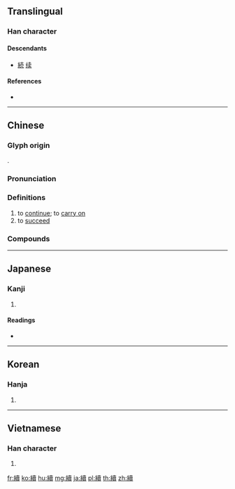 {{character info/new}}
{{also|续|続}}
==Translingual==
{{Han simplified forms|續|続|续}}

===Han character===
{{Han char|rn=120|rad=糸|as=15|sn=21|four=24986|canj=VFGWC|ids=⿰糹賣}}

====Descendants====
* [[続]] [[续]]

====References====
* {{Han ref|kx=0942.400|dkj=28037|dj=1382.210|hdz=53465.070|uh=7E8C|ud=32396|bh=C4F2|bd=50418}}

----

==Chinese==
{{zh-forms|s=续}}

===Glyph origin===
{{Han etym}}
{{Han compound|糸|𧸇|c1=s|c2=p|t1=rope|ls=psc}}.

===Pronunciation===
{{zh-pron
|m=xù
|c=zuk6
|h=pfs=siu̍k
|md=sṳ̆k
|mn=qz,tw,xm,zz:sio̍k/qz,tw,xm,zz:sòa
|mn_note=sio̍k - literary; sòa - vernacular (俗)
|w=5zoq
|mc=y
|oc=y
|cat=v
}}

===Definitions===
{{zh-hanzi}}

# to [[continue]]; to [[carry on]]
# to [[succeed]]

===Compounds===
{{zh-der|嗣續|後續|七斷八續|存亡絕續|延續|密續|存續|似續|接續|狗續貂尾|手續|接續香煙|狗尾續貂|斷斷續續|破陸續|永續經營|永續林|承續|手續費|斷長續短|斷續|斷鶴續鳧|永續|持續|續任|連續壁|連續|續版|續弦|連續光譜|續隨子|續母|陸陸續續|續航器|連續不斷|續命湯|續弦膠|續後漢書|絕長續短|續斷|續續|續通典|續通志|續漢書|續聘|續貂|賡續|絡續|膠續|續集|續約|鸞膠續斷|續航力|續室|頂真續麻|羊續懸魚|陸續|續航|續齊諧記|連續假日|連續犯|連續劇|繼續|續絃|續書譜|續衽|續後|續假}}

----

==Japanese==

===Kanji===
{{ja-kanji|grade=|rs=糸15|style=ky|shin=続}}

# {{defn|lang=ja|sort=糸15}}

====Readings====
* {{ja-readings|on=[[ぞく]] (zoku), [[しょく]] (shoku)|kun=[[つづく]] (tsuzuku), [[つぐ]] (tsugu)|nanori=}}

----

==Korean==

===Hanja===
{{ko-hanja|hangeul=속|eumhun=|rv=sok|mr=sok|y=sok}}

# {{defn|lang=ko|sort=糸15}}

----

==Vietnamese==

===Han character===
{{vi-hantu|[[tục]]|rs=糸15}}

# {{defn|lang=vi|sort=糸15}}

[[fr:續]]
[[ko:續]]
[[hu:續]]
[[mg:續]]
[[ja:續]]
[[pl:續]]
[[th:續]]
[[zh:續]]